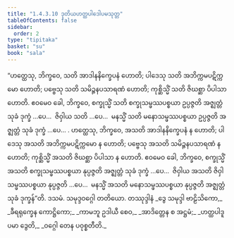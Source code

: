 ```yaml
---
title: "1.4.3.10 ဒုတိယဟတ္ထပါဒေါပမသုတ္တ"
tableOfContents: false
sidebar:
  order: 2
type: "tipitaka"
basket: "su"
book: "sala"
---
```



<DynamicBreadcrumb />

<Division number="237" book="sala">

<Paragraph number="994" book="sala">
“ဟတ္ထေသု, ဘိက္ခဝေ, သတိ အာဒါနနိက္ခေပနံ ဟောတိ; ပါဒေသု သတိ အဘိက္ကမပဋိက္ကမော ဟောတိ; ပဗ္ဗေသု သတိ သမိဉ္ဇနပသာရဏံ ဟောတိ; ကုစ္ဆိသ္မိံ သတိ ဇိဃစ္ဆာ ပိပါသာ ဟောတိ. ဧဝမေဝ ခေါ, ဘိက္ခဝေ, စက္ခုသ္မိံ သတိ စက္ခုသမ္ဖဿပစ္စယာ ဥပ္ပဇ္ဇတိ အဇ္ဈတ္တံ သုခံ ဒုက္ခံ …ပေ…  ဇိဝှါယ သတိ …ပေ…  မနသ္မိံ သတိ မနောသမ္ဖဿပစ္စယာ ဥပ္ပဇ္ဇတိ အဇ္ဈတ္တံ သုခံ ဒုက္ခံ …ပေ… .
</Paragraph>

<Paragraph number="995" book="sala">
ဟတ္ထေသု, ဘိက္ခဝေ, အသတိ အာဒါနနိက္ခေပနံ န ဟောတိ; ပါဒေသု အသတိ အဘိက္ကမပဋိက္ကမော န ဟောတိ; ပဗ္ဗေသု အသတိ သမိဉ္ဇနပသာရဏံ န ဟောတိ; ကုစ္ဆိသ္မိံ အသတိ ဇိဃစ္ဆာ ပိပါသာ န ဟောတိ. ဧဝမေဝ ခေါ, ဘိက္ခဝေ, စက္ခုသ္မိံ အသတိ စက္ခုသမ္ဖဿပစ္စယာ နုပ္ပဇ္ဇတိ အဇ္ဈတ္တံ သုခံ ဒုက္ခံ …ပေ…  ဇိဝှါယ အသတိ ဇိဝှါသမ္ဖဿပစ္စယာ နုပ္ပဇ္ဇတိ …ပေ…  မနသ္မိံ အသတိ မနောသမ္ဖဿပစ္စယာ နုပ္ပဇ္ဇတိ အဇ္ဈတ္တံ သုခံ ဒုက္ခန်”တိ.

</Paragraph>
</Division>

<Paragraph number="996" type="center" book="sala">
ဒသမံ.



</Paragraph>

<Paragraph number="997" type="center" book="sala">
သမုဒ္ဒဝဂ္ဂေါ တတိယော.



</Paragraph>

<Paragraph number="998" type="center" book="sala">
တဿုဒ္ဒါနံ


</Paragraph>

<Paragraph number="999" type="verses" book="sala">
_ဒွေ သမုဒ္ဒါ ဗာဠိသိကော,_  
_ခီရရုက္ခေန ကောဋ္ဌိကော;_  
_ကာမဘူ ဥဒါယီ စေဝ,_  
_အာဒိတ္တေန စ အဋ္ဌမံ;_  
_ဟတ္ထပါဒူပမာ ဒွေတိ,_  
_ဝဂ္ဂေါ တေန ပဝုစ္စတီတိ._
</Paragraph>